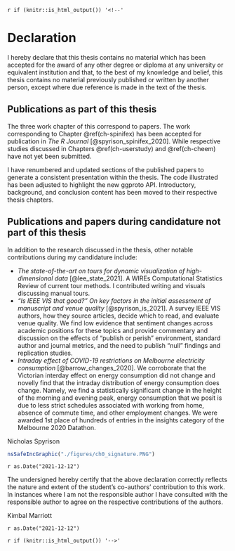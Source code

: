 `r if (knitr::is_html_output()) '<!--'` 

# Declaration {-}

I hereby declare that this thesis contains no material which has been accepted for the award of any other degree or diploma at any university or equivalent institution and that, to the best of my knowledge and belief, this thesis contains no material previously published or written by another person, except where due reference is made in the text of the thesis.


## Publications as part of this thesis {-}

The three work chapter of this correspond to papers. The work corresponding to Chapter \@ref(ch-spinifex) has been accepted for publication in _The R Journal_ [@spyrison_spinifex_2020]. While respective studies discussed in Chapters \@ref(ch-userstudy) and \@ref(ch-cheem) have not yet been submitted.
<!-- <<KM strikethrough, 20 Jan>>This paper clarifies some of the theoretical work for user control offered by the manual tour and induces an open-source __R__ package facilitating manual tours. The user study described in Chapter \@ref(ch-userstudy) compares the performance of three linear projections and will shortly be submitted to the _IEEE Transactions on Visualization and Computer Graphics_. This study finds large evidence for a sizable increase in a variable attribution task from the user control of the manual tour over principal component analysis and the grand tour. Then we extend the interpretability of complex non-linear models. I purpose exploring the support of local explanation of a model with the manual tour. This research covered in Chapter \@ref(ch-cheem) will shortly be submitted to _The Journal of Machine Learning research_. -->

I have renumbered and updated sections of the published papers to generate a consistent presentation within the thesis. The code illustrated has been adjusted to highlight the new ggproto API. Introductory, background, and conclusion content has been moved to their respective thesis chapters. 
 

## Publications and papers during candidature not part of this thesis {-}

In addition to the research discussed in the thesis, other notable contributions during my candidature include:

- _The state-of-the-art on tours for dynamic visualization of high-dimensional data_ [@lee_state_2021]. A WIREs Computational Statistics Review of current tour methods. I contributed writing and visuals  discussing manual tours.
- _"Is IEEE VIS that good?" On key factors in the initial assessment of manuscript and venue quality_ [@spyrison_is_2021]. A survey IEEE VIS authors, how they source articles, decide which to read, and evaluate venue quality. We find low evidence that sentiment changes across academic positions for these topics and provide commentary and discussion on the effects of "publish or perish" environment, standard author and journal metrics, and the need to publish "null" findings and replication studies.
- _Intraday effect of COVID-19 restrictions on Melbourne electricity consumption_ [@barrow_changes_2020]. We corroborate that the Victorian interday effect on energy consumption did not change and novelly find that the intraday distribution of energy consumption does change. Namely, we find a statistically significant change in the height of the morning and evening peak, energy consumption that we posit is due to less strict schedules associated with working from home, absence of commute time, and other employment changes. We were awarded 1st place of hundreds of entries in the insights category of the Melbourne 2020 Datathon.
<!-- - Student volunteering at three conferences: UseR!2021 - Online, CHI Down Under 2020 - Online, and UseR!2018 - Brisbane, Australia. -->


\textbf{Student name:} Nicholas Spyrison

\textbf{Student signature:}

```r
nsSafeIncGraphic("./figures/ch0_signature.PNG")
```

\textbf{Date:} `r as.Date("2021-12-12")`

\vspace{2em}
\noindent
The undersigned hereby certify that the above declaration correctly reflects the nature and extent of the student's co-authors' contribution to this work.
In instances where I am not the responsible author I have consulted with the responsible author to agree on the respective contributions of the authors.

\textbf{Main Supervisor name:} Kimbal Marriott

\textbf{Main Supervisor signature:}

\vspace*{2cm}

\textbf{Date:} `r as.Date("2021-12-12")`


`r if (knitr::is_html_output()) '-->'`

<!-- TRADITIONAL THESIS (NOT BY RESEARCH) DOES NOT INCLUDE THE BELOW IN DECLARATION -->

<!--
All of the papers in the thesis were conceptualized, developed, and written by myself, the student, while working in the Department of Human-Centered Computing under the supervision of Professor Kimbal Marriott and Professor Dianne Cook. When co-authors are listed, it indicates that the work was produced through active collaboration between researchers and that their contributions to team-based research have been recognized. The following table details the work, including my and my fellow co-authors' contributions.

\begin{table}
\centering\footnotesize\tabcolsep=0.12cm
\begin{tabular}{|p{1cm}|p{2cm}|p{1.5cm}|p{3.5cm}|p{3.5cm}|p{1.5cm}|}
\hline
\RaggedRight\textbf{Thesis Chapter}  &
\RaggedRight\textbf{Publication Title}  &
\RaggedRight\textbf{Status (published, in press, accepted or returned for revision)}  & \RaggedRight\textbf{Nature and} {\%} \RaggedRight\textbf{of student contribution} & \RaggedRight\textbf{Co-author name(s) Nature and} {\%} \RaggedRight\textbf{of Co-author’s contribution} &
\RaggedRight\textbf{Co-author(s), Monash student Y/N} \\ \hline
3 & spinifex: an R package for creating
user-controlled animated linear projections & 75\%. Concept, development, writing first draft and software development & (1) Dianne Cook, concept, methodology, writing 25\% & N \\ \hline
4 & The benefit of user-controlled radial tour for understanding variable contributions to structure in linear projections & To be submitted & 80\%. Concept, development, writing first draft, application, and conducting user study & (1) Dianne Cook, Concept, methodology, editing 12\% (2) Kimbal Marriott, concept, methodology, editing 8\% & N \\ \hline
5 & Interrogating the linear variable importance of local explanations of non-linear models with animated linear projections & To be submitted & 85\%. Concept, development, writing first draft and software development & (1) Dianne Cook, methodology, editing 10\% (2) Kimbal Marriott, methodology, editing 5\% & N \\ \hline
\end{tabular}
\end{table}
-->
